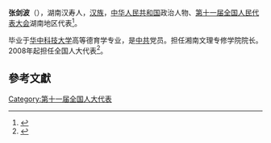 '''张剑波'''（{{bd|1959年||}}），湖南汉寿人，[[汉族|汉族]]，[[中华人民共和国|中华人民共和国]]政治人物、[[第十一届全国人民代表大会|第十一届全国人民代表大会]]湖南地区代表<ref>{{cite web|author=新华网|title=第十一届全国人大代表|url=http://news.xinhuanet.com/ziliao/2008-03/03/content_7708230.htm?node=36628|publisher=新华网|accessdate=2014-01-07|archive-date=2014-01-10|archive-url=https://web.archive.org/web/20140110211415/http://news.xinhuanet.com/ziliao/2008-03/03/content_7708230.htm?node=36628|dead-url=no}}</ref>。

毕业于[[华中科技大学|华中科技大学]]高等德育学专业，是[[中共|中共]]党员。担任湘南文理专修学院院长。2008年起担任全国人大代表<ref>{{cite news|title=全国人大代表信息-张剑波|url= http://210.82.31.1:8084/delegate/viewDelegate.action?dbid=111734|accessdate=2013-04-05|newspaper=全国人大网|archive-url=https://web.archive.org/web/20140514072827/http://www.npc.gov.cn/delegate/viewDelegate.action?dbid=111734|archive-date=2014-05-14|dead-url=yes}}</ref>。

==參考文獻==
{{reflist}}
[[Category:第十一届全国人大代表|Category:第十一届全国人大代表]]